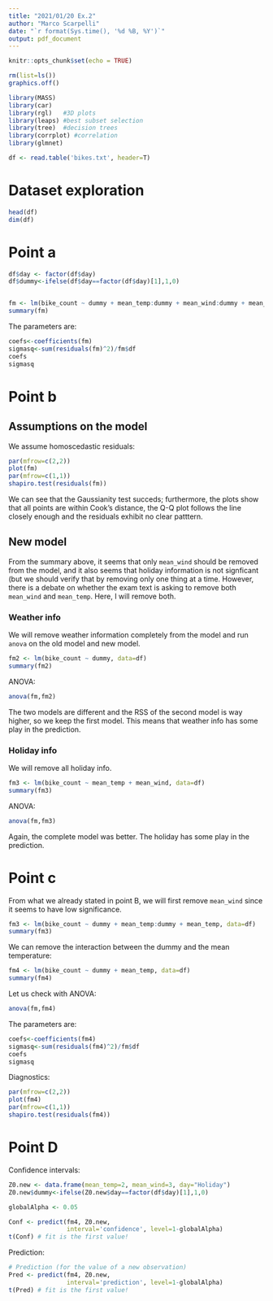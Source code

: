 ---
title: "2021/01/20 Ex.2"
author: "Marco Scarpelli"
date: "`r format(Sys.time(), '%d %B, %Y')`"
output: pdf_document
---

```{r setup, include=FALSE}
knitr::opts_chunk$set(echo = TRUE)

rm(list=ls())
graphics.off()

library(MASS)
library(car)
library(rgl)   #3D plots
library(leaps) #best subset selection
library(tree)  #decision trees
library(corrplot) #correlation
library(glmnet)

df <- read.table('bikes.txt', header=T)
```

# Dataset exploration
```{r echo = FALSE} 
head(df)
dim(df)
```
# Point a
```{r echo = FALSE} 
df$day <- factor(df$day)
df$dummy<-ifelse(df$day==factor(df$day)[1],1,0)


fm <- lm(bike_count ~ dummy + mean_temp:dummy + mean_wind:dummy + mean_temp + mean_wind, data=df)
summary(fm)
```
The parameters are:
```{r echo = FALSE} 
coefs<-coefficients(fm)
sigmasq<-sum(residuals(fm)^2)/fm$df
coefs
sigmasq
```

# Point b
## Assumptions on the model
We assume homoscedastic residuals:

```{r echo = FALSE} 
par(mfrow=c(2,2))
plot(fm)
par(mfrow=c(1,1))
shapiro.test(residuals(fm))
```
We can see that the Gaussianity test succeds; furthermore, the plots show that all points are within Cook's distance, the Q-Q plot follows the line closely enough and the residuals exhibit no clear patttern.

## New model
From the summary above, it seems that only `mean_wind` should be removed from the model, and it also seems that holiday information is not signficant (but we should verify that by removing only one thing at a time. However, there is a debate on whether the exam text is asking to remove both `mean_wind` and `mean_temp`. Here, I will remove both.

### Weather info
We will remove weather information completely from the model and run `anova` on the old model and new model.
```{r echo = FALSE} 
fm2 <- lm(bike_count ~ dummy, data=df)
summary(fm2)
```
ANOVA:
```{r echo = FALSE} 
anova(fm,fm2)
```
The two models are different and the RSS of the second model is way higher, so we keep the first model. This means that weather info has some play in the prediction.

### Holiday info
We will remove all holiday info.
```{r echo = FALSE} 
fm3 <- lm(bike_count ~ mean_temp + mean_wind, data=df)
summary(fm3)
```
ANOVA:
```{r echo = FALSE} 
anova(fm,fm3)
```

Again, the complete model was better. The holiday has some play in the prediction.

# Point c
From what we already stated in point B, we will first remove `mean_wind` since it seems to have low significance.
```{r echo = FALSE} 
fm3 <- lm(bike_count ~ dummy + mean_temp:dummy + mean_temp, data=df)
summary(fm3)
```

We can remove the interaction between the dummy and the mean temperature:
```{r echo = FALSE} 
fm4 <- lm(bike_count ~ dummy + mean_temp, data=df)
summary(fm4)
```

Let us check with ANOVA:
```{r echo = FALSE} 
anova(fm,fm4)
```

The parameters are:
```{r echo = FALSE} 
coefs<-coefficients(fm4)
sigmasq<-sum(residuals(fm4)^2)/fm$df
coefs
sigmasq
```

Diagnostics:

```{r echo = FALSE} 
par(mfrow=c(2,2))
plot(fm4)
par(mfrow=c(1,1))
shapiro.test(residuals(fm4))
```
# Point D
Confidence intervals:
```{r echo = FALSE} 
Z0.new <- data.frame(mean_temp=2, mean_wind=3, day="Holiday")
Z0.new$dummy<-ifelse(Z0.new$day==factor(df$day)[1],1,0)

globalAlpha <- 0.05

Conf <- predict(fm4, Z0.new, 
                interval='confidence', level=1-globalAlpha)  
t(Conf) # fit is the first value!
```
Prediction:
```{r echo = FALSE} 

# Prediction (for the value of a new observation)
Pred <- predict(fm4, Z0.new, 
                interval='prediction', level=1-globalAlpha)  
t(Pred) # fit is the first value!

```
